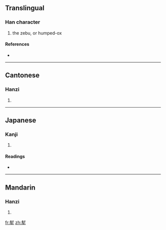 ==Translingual==

===Han character===
{{Han char|rn=93|rad=牛|as=09|sn=13|four=4450<sub>0</sub>|canj=土戈竹手 (GIHQ)}}

# the zebu, or humped-ox

====References====
* {{Han ref|kx=0702.270|dkj=20086|dj=1115.300|hdz=31815.050|uh=728E|ud=29326|bh=DEA9|bd=57001}}

----

==Cantonese==

===Hanzi===
{{yue-hanzi|jyut=|y=fung1}}

# {{defn|Cantonese}}

----

==Japanese==

===Kanji===
{{ja-kanji|grade=|rs=牛09}}

# {{defn|Japanese}}

====Readings====
* {{ja-readings|on=[[ほう]] (hō), [[ふ]] (fu)|kun=}}

----

==Mandarin==

===Hanzi===
{{cmn-hanzi|pin=[[fēng]] ([[feng1]]), [[máo]] ([[mao2]])|wg=feng<sup>1</sup>, mao<sup>2</sup>}}

# {{defn|Mandarin}}

[[fr:犎]]
[[zh:犎]]